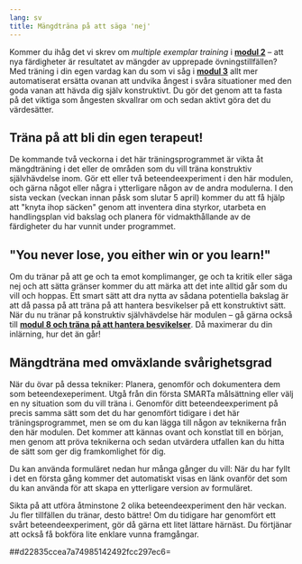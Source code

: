 ```yaml
---
lang: sv
title: Mängdträna på att säga 'nej'
---
```


Kommer du ihåg det vi skrev om *multiple exemplar training* i **[modul
2](https://www.iterapi.se/sites/respekt/program/2-skillnader-mellan-olika-kommunikationsstilar/72-lite-om-inl-rning-obehag-och-motivation)** --
att nya färdigheter är resultatet av mängder av upprepade
övningstillfällen? Med träning i din egen vardag kan du som vi såg i
**[modul
3](https://www.iterapi.se/sites/respekt/program/3-utmana-negativa-f-ruts-gelser-med-beteendeexperiment/15-argument-f-r-att-byta-undvikande-mot-aktivt-deltagande)** allt
mer automatiserat ersätta ovanan att undvika ångest i svåra situationer
med den goda vanan att hävda dig själv konstruktivt. Du gör det genom
att ta fasta på det viktiga som ångesten skvallrar om och sedan aktivt
göra det du värdesätter.

## Träna på att bli din egen terapeut!

De kommande två veckorna i det här träningsprogrammet är vikta åt
mängdträning i det eller de områden som du vill träna konstruktiv
självhävdelse inom. Gör ett eller två beteendeexperiment i den här
modulen, och gärna något eller några i ytterligare någon av de andra
modulerna. I den sista veckan (veckan innan påsk som slutar 5 april)
kommer du att få hjälp att \"knyta ihop säcken\" genom att inventera
dina styrkor, utarbeta en handlingsplan vid bakslag och planera för
vidmakthållande av de färdigheter du har vunnit under programmet.

## \"You never lose, you either win or you learn!\"

Om du tränar på att ge och ta emot komplimanger, ge och ta kritik eller
säga nej och att sätta gränser kommer du att märka att det inte alltid
går som du vill och hoppas. Ett smart sätt att dra nytta av sådana
potentiella bakslag är att då passa på att träna på att hantera
besvikelser på ett konstruktivt sätt. När du nu tränar på konstruktiv
självhävdelse här modulen -- gå gärna också till **[modul 8 och träna på
att hantera
besvikelser](https://www.iterapi.se/sites/respekt/program/8-hantera-besvikelser-konstruktivt)**.
Då maximerar du din inlärning, hur det än går!

## Mängdträna med omväxlande svårighetsgrad

När du övar på dessa tekniker: Planera, genomför och dokumentera dem som
beteendexeperiment. Utgå från din första SMARTa målsättning eller välj
en ny situation som du vill träna i. Genomför ditt beteendeexperiment på
precis samma sätt som det du har genomfört tidigare i det här
träningsprogrammet, men se om du kan lägga till någon av teknikerna från
den här modulen. Det kommer att kännas ovant och konstlat till en
början, men genom att pröva teknikerna och sedan utvärdera utfallen kan
du hitta de sätt som ger dig framkomlighet för dig.

Du kan använda formuläret nedan hur många gånger du vill: När du har
fyllt i det en första gång kommer det automatiskt visas en länk ovanför
det som du kan använda för att skapa en ytterligare version av
formuläret.

Sikta på att utföra åtminstone 2 olika beteendeexperiment den här
veckan. Ju fler tillfällen du tränar, desto bättre! Om du tidigare har
genomfört ett svårt beteendeexperiment, gör då gärna ett litet lättare
härnäst. Du förtjänar att också få bokföra lite enklare vunna
framgångar.

##d22835ccea7a74985142492fcc297ec6=
